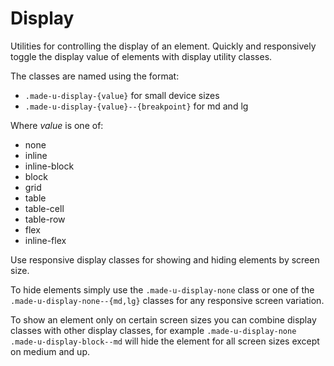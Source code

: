 
<Meta title="Utility Classes/Display" />

# Display

Utilities for controlling the display of an element. Quickly and responsively toggle the display value of elements with display utility classes.

The classes are named using the format:

-   `.made-u-display-{value}` for small device sizes
-   `.made-u-display-{value}--{breakpoint}` for md and lg

Where _value_ is one of:

-   none
-   inline
-   inline-block
-   block
-   grid
-   table
-   table-cell
-   table-row
-   flex
-   inline-flex

Use responsive display classes for showing and hiding elements by screen size.

To hide elements simply use the `.made-u-display-none` class or one of the `.made-u-display-none--{md,lg}` classes for any responsive screen variation.

To show an element only on certain screen sizes you can combine display classes with other display classes, for example `.made-u-display-none .made-u-display-block--md` will hide the element for all screen sizes except on medium and up.
